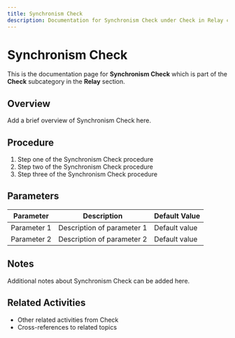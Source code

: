 ```yaml
---
title: Synchronism Check
description: Documentation for Synchronism Check under Check in Relay category
---
```


# Synchronism Check

This is the documentation page for **Synchronism Check** which is part of the **Check** subcategory in the **Relay** section.

## Overview

Add a brief overview of Synchronism Check here.

## Procedure

1. Step one of the Synchronism Check procedure
2. Step two of the Synchronism Check procedure
3. Step three of the Synchronism Check procedure

## Parameters

| Parameter | Description | Default Value |
|-----------|-------------|---------------|
| Parameter 1 | Description of parameter 1 | Default value |
| Parameter 2 | Description of parameter 2 | Default value |

## Notes

Additional notes about Synchronism Check can be added here.

## Related Activities

- Other related activities from Check
- Cross-references to related topics

